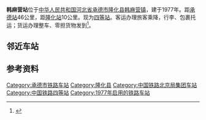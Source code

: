 {{Infobox China railway station
|车站名称 = 韩麻营站
|图片 = 
|图片介绍 = 
|其他名称= 
|车站名称拼音 = Hanmaying
|英文名称=Hanmaying Railway Station
|车站代码=12002<ref>{{cite book|title=中华人民共和国铁路车站代码（GB/T 10302-2010）|publisher=中国标准出版社|year=2010|isbn=155066140495|ignore-isbn-error=true|pages=13}}</ref> 
|电报码= HYP
|拼音码= HMY
|车站类型= 客货运站
|始建时间=
|开通运营= 1977年
|车站位置 ={{CHN}}[[河北省|河北省]][[承德市|承德市]][[隆化县|隆化县]][[韩麻营镇|韩麻营镇]]
|坐标 = {{Coord|41|16|33|N|117|50|1|E|format=dms|display=inline,title|type:railwaystation_region:CN}}
|归属 = [[北京铁路局|北京铁路局]]承德车务段
|使用状态= 使用中
|线路 = [[承隆铁路|承隆铁路]]
|车站等级 = [[四等站_(中国大陆)|四等站]]
|月台数目 = 1
|侧式站台=1
|岛式站台=0
|站台面 = 1	
|股道数目 =3
|正线= 1
|到发线= 1
|其它线= 3
|网站 = 
|站线配置图 = 
}}
{{BS-map|title=韩麻营站路轨及月台配置示意图|navbar=Rdt_demo|map=
\\CONTg\~~[[承隆铁路|承隆铁路]][[隆化站|隆化站]]方向
BS\\STR\
ENDEa+BSa\\STR\
STR\STRc2\ABZg3\
STR+c2\ABZ1+3f\STRc4!~ABZg2\STRc3
ABZg+1\STR+c4\STR+c1\STR+4
STR+BSr\STR\STR\STR
STR+BSr\STR\STR\STR
STR2\STR+c3\STR\STR
STRc1\ABZg+4\STR\STR
\STR+BSr\STR\STR
\STR+BSr\STR\STR
\STR+BSr\STR\STR
\STR\STR\STR
\STR\STR\STR
\STR\STR\STR
\STR\STR+c2\ABZg3
\STR2\STRc3!~ABZg+1\STR+c4
\STRc1\ABZg+4\ENDEe
\\CONTf\~~[[承隆铁路|承隆铁路]][[承德站|承德站]]方向
}}
'''韩麻营站'''位于[[中华人民共和国|中华人民共和国]][[河北省|河北省]][[承德市|承德市]][[隆化县|隆化县]][[韩麻营镇|韩麻营镇]]，建于1977年。距[[承德站|承德站]]46公里，距[[隆化站|隆化站]]10公里。现为[[四等站_(中国大陆)|四等站]]。客运办理旅客乘降，行李、包裹托运；货运办理整车、零担货物发到<ref>{{cite book |title=中国铁路站名词典 |author=孙本祥 编 |publisher=中国铁道出版社 |year=2003 |isbn=9787113039417 |pages=393 }}</ref>。
==邻近车站==
{{start rail box|[[中国铁路|中国铁路]]}}
{{s-inop|[[高寺台站|高寺台站]]|[[承德站|承德站]]方向}}
{{s-line|[[承隆铁路|承隆铁路]]<br/>←20km 韩麻营站 10km→}}
{{s-inop|[[隆化站|隆化站]]|[[隆化站|隆化站]]方向}}
{{end box}}
==参考资料==
{{reflist}}

{{承隆铁路}}

[[Category:承德市铁路车站|Category:承德市铁路车站]]
[[Category:隆化县|Category:隆化县]]
[[Category:中国铁路北京局集团车站|Category:中国铁路北京局集团车站]]
[[Category:中国铁路四等站|Category:中国铁路四等站]]
[[Category:1977年启用的铁路车站|Category:1977年启用的铁路车站]]